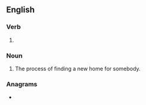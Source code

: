 ==English==

===Verb===
{{head|en|verb form}}

# {{present participle of|en|rehome|nocat=1}}

===Noun===
{{en-noun}}

# The process of finding a new home for somebody.

===Anagrams===
* {{anagrams|en|a=eghimnor|Moehring|homering}}